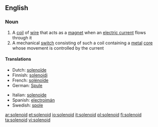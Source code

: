 ==English==

===Noun===
{{wikipedia}}
{{en-noun}}

# A [[coil]] of [[wire]] that acts as a [[magnet]] when an [[electric current]] flows through it
# A mechanical [[switch]] consisting of such a coil containing a [[metal]] [[core]] whose movement is controlled by the current

====Translations====
{{trans-top|solenoid}}
* Dutch: [[solenoïde]] {{f}}
* Finnish: [[solenoidi]]
* French: [[solénoïde]] {{m}}
* German: [[Spule]] {{f}}
{{trans-mid}}
* Italian: [[solenoide]] {{m}}
* Spanish: [[electroimán]]
* Swedish: [[spole]] {{c}}
{{trans-bottom}}

[[ar:solenoid]]
[[et:solenoid]]
[[io:solenoid]]
[[it:solenoid]]
[[pl:solenoid]]
[[fi:solenoid]]
[[ta:solenoid]]
[[vi:solenoid]]